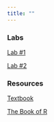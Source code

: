 ```yaml
---
title: ""
---
```


### Labs

[Lab #1](lab_one.html)

[Lab #2](lab_two.html)

### Resources

[Textbook](colardarcicobb4th.pdf)

[The Book of R](bookofr.pdf)

